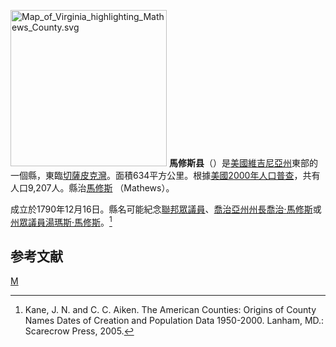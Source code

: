 {{noteTA
|T=zh-hans:马修斯县 (弗吉尼亚州);zh-hk:馬修斯縣 (維珍尼亞州);zh-tw:馬修斯郡 (維吉尼亞州);
|1=zh-hans:县;zh-hk:縣;zh-tw:郡;
}}
[[File:Map_of_Virginia_highlighting_Mathews_County.svg|250px]]
'''馬修斯县'''（{{lang-en|Mathews County}}）是[[美國|美國]][[維吉尼亞州|維吉尼亞州]]東部的一個縣，東臨[[切薩皮克灣|切薩皮克灣]]。面積634平方公里。根據[[美國2000年人口普查|美國2000年人口普查]]，共有人口9,207人。縣治[[馬修斯_(維吉尼亞州)|馬修斯]] （Mathews）。

成立於1790年12月16日。縣名可能紀念[[美國眾議院|聯邦眾議員]]、[[喬治亞州|喬治亞州]][[喬治亞州州長|州長]][[喬治·馬修斯|喬治·馬修斯]]或[[維吉尼亞州州眾議院|州眾議員]][[湯瑪斯·馬修斯|湯瑪斯·馬修斯]]。<ref>Kane, J. N. and C. C. Aiken. The American Counties: Origins of County Names Dates of Creation and Population Data 1950-2000. Lanham, MD.: Scarecrow Press, 2005.</ref>

==参考文献==
<div class="references-small">
<references />
</div>
{{弗吉尼亚州}}
[[Category:維吉尼亞州縣|M]]